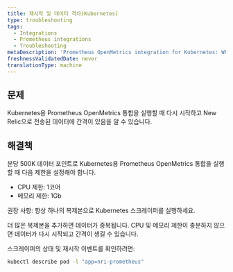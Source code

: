 ```yaml
---
title: 재시작 및 데이터 격차(Kubernetes)
type: troubleshooting
tags:
  - Integrations
  - Prometheus integrations
  - Troubleshooting
metaDescription: 'Prometheus OpenMetrics integration for Kubernetes: What to do if you see restarts and gaps in data sent to New Relic.'
freshnessValidatedDate: never
translationType: machine
---
```


## 문제

Kubernetes용 Prometheus OpenMetrics 통합을 실행할 때 다시 시작하고 New Relic으로 전송된 데이터에 간격이 있음을 알 수 있습니다.

## 해결책

분당 500K 데이터 포인트로 Kubernetes용 Prometheus OpenMetrics 통합을 실행할 때 다음 제한을 설정해야 합니다.

* CPU 제한: 1코어
* 메모리 제한: 1Gb

권장 사항: 항상 하나의 복제본으로 Kubernetes 스크레이퍼를 실행하세요.

더 많은 복제본을 추가하면 데이터가 중복됩니다. CPU 및 메모리 제한이 충분하지 않으면 데이터가 다시 시작되고 간격이 생길 수 있습니다.

스크레이퍼의 상태 및 재시작 이벤트를 확인하려면:

```sh
kubectl describe pod -l "app=nri-prometheus"
```